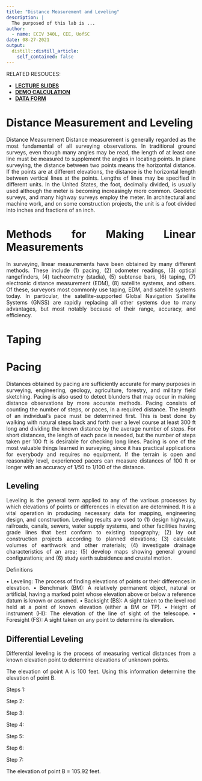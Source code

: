 ```yaml
---
title: "Distance Measurement and Leveling"
description: |
  The purposed of this lab is ...
author:
  - name: ECIV 340L, CEE, UofSC
date: 08-27-2021
output:
  distill::distill_article:
    self_contained: false
---
```


<style>
body {
text-align: justify}
</style>




RELATED RESOUCES:  

+ **[LECTURE SLIDES]()**
+ **[DEMO CALCULATION]()**
+ **[DATA FORM]()**


# Distance Measurement and Leveling

Distance Measurement
Distance measurement is generally regarded as the most fundamental of all surveying observations.  In traditional ground surveys, even though many angles may be read, the length of at least one line must be measured to supplement the angles in locating points.  In plane surveying, the distance between two points means the horizontal distance.  If the points are at different elevations, the distance is the horizontal length between vertical lines at the points.
	Lengths of lines may be specified in different units.  In the United States, the foot, decimally divided, is usually used although the meter is becoming increasingly more common.  Geodetic surveys, and many highway surveys employ the meter.  In architectural and machine work, and on some construction projects, the unit is a foot divided into inches and fractions of an inch.

# Methods for Making Linear Measurements
In surveying, linear measurements have been obtained by many different methods.  These include (1) pacing, (2) odometer readings, (3) optical rangefinders, (4) tacheometry (stadia), (5) subtense bars, (6) taping, (7) electronic distance measurement (EDM), (8) satellite systems, and others.  Of these, surveyors
most commonly use taping, EDM, and satellite systems today.  In particular, the satellite-supported Global Navigation Satellite Systems (GNSS) are rapidly replacing all other systems due to many advantages, but most notably because of their range, accuracy, and efficiency.

# Taping


# Pacing
Distances obtained by pacing are sufficiently accurate for many purposes in surveying, engineering, geology, agriculture, forestry, and military field sketching.  Pacing is also used to detect blunders that may occur in making distance observations by more accurate methods.
	Pacing consists of counting the number of steps, or paces, in a required distance.  The length of an individual’s pace must be determined first.  This is best done by walking with natural steps back and forth over a level course at least 300 ft long and dividing the known distance by the average number of steps.  For short distances, the length of each pace is needed, but the number of steps taken per 100 ft is desirable for checking long lines.
	Pacing is one of the most valuable things learned in surveying, since it has practical applications for everybody and requires no equipment.  If the terrain is open and reasonably level, experienced pacers can measure distances of 100 ft or longer with an accuracy of 1/50 to 1/100 of the distance.

## Leveling
Leveling is the general term applied to any of the various processes by which elevations of points or differences in elevation are determined.  It is a vital operation in producing necessary data for mapping, engineering design, and construction.  Leveling results are used to (1) design highways, railroads, canals, sewers, water supply systems, and other facilities having grade lines that best conform to existing topography; (2) lay out construction projects according to planned elevations; (3) calculate volumes of earthwork and other materials; (4) investigate drainage characteristics of an area; (5) develop maps showing general ground configurations; and (6) study earth subsidence and crustal motion.

Definitions

•	Leveling: The process of finding elevations of points or their differences in elevation.
•	Benchmark (BM): A relatively permanent object, natural or artificial, having a marked point whose elevation above or below a reference datum is known or assumed.
•	Backsight (BS): A sight taken to the level rod held at a point of known elevation (either a BM or TP).
•	Height of instrument (HI): The elevation of the line of sight of the telescope.
•	Foresight (FS): A sight taken on any point to determine its elevation.


## Differential Leveling
Differential leveling is the process of measuring vertical distances from a known elevation point to determine elevations of unknown points.

 

The elevation of point A is 100 feet.  Using this information determine the elevation of point B.

Steps 1:
 
Step 2:


Step 3:
 

Step 4:
 
Step 5:

Step 6:

Step 7:
 

The elevation of point B = 105.92 feet.









